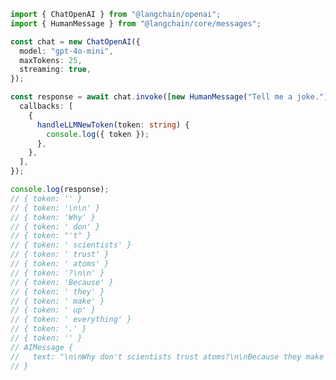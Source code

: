 ```typescript
import { ChatOpenAI } from "@langchain/openai";
import { HumanMessage } from "@langchain/core/messages";

const chat = new ChatOpenAI({
  model: "gpt-4o-mini",
  maxTokens: 25,
  streaming: true,
});

const response = await chat.invoke([new HumanMessage("Tell me a joke.")], {
  callbacks: [
    {
      handleLLMNewToken(token: string) {
        console.log({ token });
      },
    },
  ],
});

console.log(response);
// { token: '' }
// { token: '\n\n' }
// { token: 'Why' }
// { token: ' don' }
// { token: "'t" }
// { token: ' scientists' }
// { token: ' trust' }
// { token: ' atoms' }
// { token: '?\n\n' }
// { token: 'Because' }
// { token: ' they' }
// { token: ' make' }
// { token: ' up' }
// { token: ' everything' }
// { token: '.' }
// { token: '' }
// AIMessage {
//   text: "\n\nWhy don't scientists trust atoms?\n\nBecause they make up everything."
// }
```